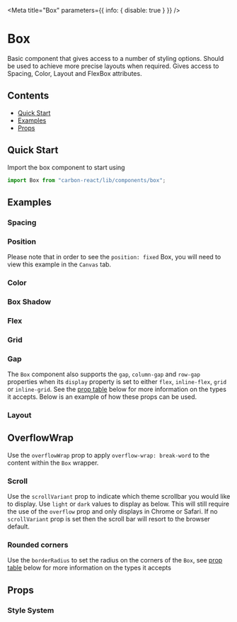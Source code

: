 



<Meta title="Box" parameters={{ info: { disable: true } }} />

# Box

Basic component that gives access to a number of styling options. Should be used to achieve more precise layouts when required. Gives access to Spacing, Color, Layout and FlexBox attributes.

## Contents

- [Quick Start](#quick-start)
- [Examples](#examples)
- [Props](#props)

## Quick Start

Import the box component to start using

```javascript
import Box from "carbon-react/lib/components/box";
```

## Examples

### Spacing

<Canvas>
  <Story name="spacing" story={stories.Spacing} />
</Canvas>

### Position

Please note that in order to see the `position: fixed` Box, you will need to view this example in the `Canvas` tab.

<Canvas>
  <Story name="position" story={stories.Position} />
</Canvas>

### Color

<Canvas>
  <Story name="color" story={stories.Color} />
</Canvas>

### Box Shadow

<Canvas>
  <Story name="box shadow" story={stories.BoxShadow} />
</Canvas>

### Flex

<Canvas>
  <Story name="flex" story={stories.Flex} />
</Canvas>

### Grid

<Canvas>
  <Story name="grid" story={stories.Grid} />
</Canvas>

### Gap

The `Box` component also supports the `gap`, `column-gap` and `row-gap` properties when its `display` property is set to either
`flex`, `inline-flex`, `grid` or `inline-grid`. See the [prop table](#props) below for more information on the types it accepts. Below is an example of
how these props can be used.

<Canvas>
  <Story name="flex/grid gap" story={stories.Gap} />
</Canvas>

### Layout

<Canvas>
  <Story name="layout" story={stories.Layout} />
</Canvas>

## OverflowWrap

Use the `overflowWrap` prop to apply `overflow-wrap: break-word` to the content within the `Box` wrapper.

<Canvas>
  <Story name="overflow wrap" story={stories.OverflowWrap} />
</Canvas>

### Scroll

Use the `scrollVariant` prop to indicate which theme scrollbar you would like to display. Use `light` or `dark` values to display as below. This will still require the use of the `overflow` prop and only displays in Chrome or Safari.
If no `scrollVariant` prop is set then the scroll bar will resort to the browser default.

<Canvas>
  <Story name="scroll" story={stories.Scroll} />
</Canvas>

### Rounded corners

Use the `borderRadius` to set the radius on the corners of the `Box`, 
see [prop table](#props) below for more information on the types it accepts

<Canvas>
  <Story name="rounded corners" story={stories.RoundedCorners} />
</Canvas>

## Props

### Style System

<StyledSystemProps of={Box} spacing flexBox grid layout position noHeader />
